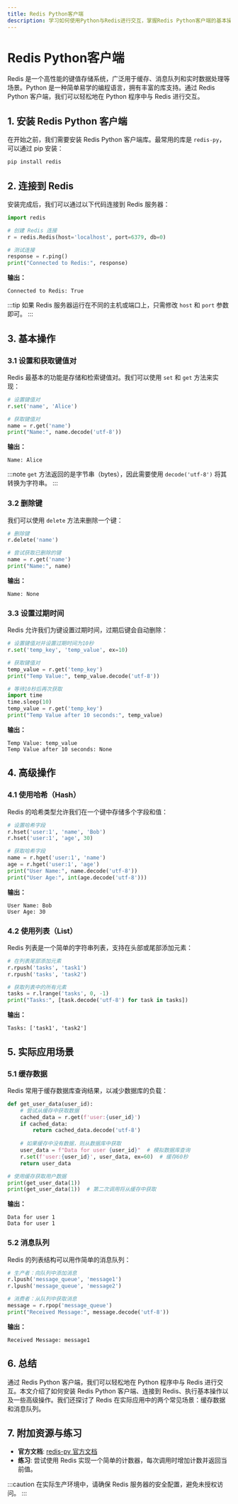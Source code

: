 ```yaml
---
title: Redis Python客户端
description: 学习如何使用Python与Redis进行交互，掌握Redis Python客户端的基本操作和实际应用场景。
---
```


# Redis Python客户端

Redis 是一个高性能的键值存储系统，广泛用于缓存、消息队列和实时数据处理等场景。Python 是一种简单易学的编程语言，拥有丰富的库支持。通过 Redis Python 客户端，我们可以轻松地在 Python 程序中与 Redis 进行交互。

## 1. 安装 Redis Python 客户端

在开始之前，我们需要安装 Redis Python 客户端库。最常用的库是 `redis-py`，可以通过 pip 安装：

```bash
pip install redis
```

## 2. 连接到 Redis

安装完成后，我们可以通过以下代码连接到 Redis 服务器：

```python
import redis

# 创建 Redis 连接
r = redis.Redis(host='localhost', port=6379, db=0)

# 测试连接
response = r.ping()
print("Connected to Redis:", response)
```

**输出：**
```
Connected to Redis: True
```

:::tip
如果 Redis 服务器运行在不同的主机或端口上，只需修改 `host` 和 `port` 参数即可。
:::

## 3. 基本操作

### 3.1 设置和获取键值对

Redis 最基本的功能是存储和检索键值对。我们可以使用 `set` 和 `get` 方法来实现：

```python
# 设置键值对
r.set('name', 'Alice')

# 获取键值对
name = r.get('name')
print("Name:", name.decode('utf-8'))
```

**输出：**
```
Name: Alice
```

:::note
`get` 方法返回的是字节串（bytes），因此需要使用 `decode('utf-8')` 将其转换为字符串。
:::

### 3.2 删除键

我们可以使用 `delete` 方法来删除一个键：

```python
# 删除键
r.delete('name')

# 尝试获取已删除的键
name = r.get('name')
print("Name:", name)
```

**输出：**
```
Name: None
```

### 3.3 设置过期时间

Redis 允许我们为键设置过期时间，过期后键会自动删除：

```python
# 设置键值对并设置过期时间为10秒
r.set('temp_key', 'temp_value', ex=10)

# 获取键值对
temp_value = r.get('temp_key')
print("Temp Value:", temp_value.decode('utf-8'))

# 等待10秒后再次获取
import time
time.sleep(10)
temp_value = r.get('temp_key')
print("Temp Value after 10 seconds:", temp_value)
```

**输出：**
```
Temp Value: temp_value
Temp Value after 10 seconds: None
```

## 4. 高级操作

### 4.1 使用哈希（Hash）

Redis 的哈希类型允许我们在一个键中存储多个字段和值：

```python
# 设置哈希字段
r.hset('user:1', 'name', 'Bob')
r.hset('user:1', 'age', 30)

# 获取哈希字段
name = r.hget('user:1', 'name')
age = r.hget('user:1', 'age')
print("User Name:", name.decode('utf-8'))
print("User Age:", int(age.decode('utf-8')))
```

**输出：**
```
User Name: Bob
User Age: 30
```

### 4.2 使用列表（List）

Redis 列表是一个简单的字符串列表，支持在头部或尾部添加元素：

```python
# 在列表尾部添加元素
r.rpush('tasks', 'task1')
r.rpush('tasks', 'task2')

# 获取列表中的所有元素
tasks = r.lrange('tasks', 0, -1)
print("Tasks:", [task.decode('utf-8') for task in tasks])
```

**输出：**
```
Tasks: ['task1', 'task2']
```

## 5. 实际应用场景

### 5.1 缓存数据

Redis 常用于缓存数据库查询结果，以减少数据库的负载：

```python
def get_user_data(user_id):
    # 尝试从缓存中获取数据
    cached_data = r.get(f'user:{user_id}')
    if cached_data:
        return cached_data.decode('utf-8')
    
    # 如果缓存中没有数据，则从数据库中获取
    user_data = f"Data for user {user_id}"  # 模拟数据库查询
    r.set(f'user:{user_id}', user_data, ex=60)  # 缓存60秒
    return user_data

# 使用缓存获取用户数据
print(get_user_data(1))
print(get_user_data(1))  # 第二次调用将从缓存中获取
```

**输出：**
```
Data for user 1
Data for user 1
```

### 5.2 消息队列

Redis 的列表结构可以用作简单的消息队列：

```python
# 生产者：向队列中添加消息
r.lpush('message_queue', 'message1')
r.lpush('message_queue', 'message2')

# 消费者：从队列中获取消息
message = r.rpop('message_queue')
print("Received Message:", message.decode('utf-8'))
```

**输出：**
```
Received Message: message1
```

## 6. 总结

通过 Redis Python 客户端，我们可以轻松地在 Python 程序中与 Redis 进行交互。本文介绍了如何安装 Redis Python 客户端、连接到 Redis、执行基本操作以及一些高级操作。我们还探讨了 Redis 在实际应用中的两个常见场景：缓存数据和消息队列。

## 7. 附加资源与练习

- **官方文档**: [redis-py 官方文档](https://redis-py.readthedocs.io/en/stable/)
- **练习**: 尝试使用 Redis 实现一个简单的计数器，每次调用时增加计数并返回当前值。

:::caution
在实际生产环境中，请确保 Redis 服务器的安全配置，避免未授权访问。
:::